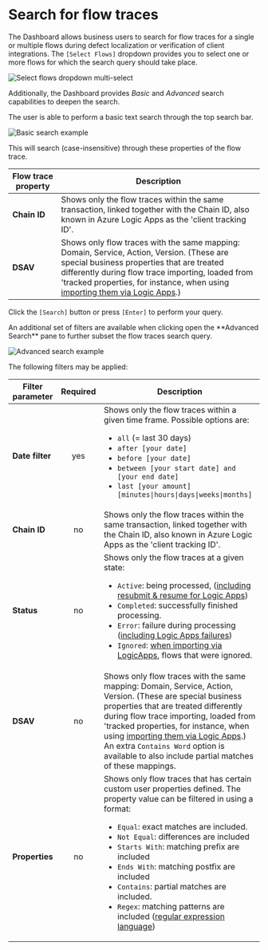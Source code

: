 
# Search for flow traces
The Dashboard allows business users to search for flow traces for a single or multiple flows during defect localization or verification of client integrations. The `[Select Flows]` dropdown provides you to select one or more flows for which the search query should take place.  

![Select flows dropdown multi-select](/images/v2_search-advanced3.png)

Additionally, the Dashboard provides *Basic* and *Advanced* search capabilities to deepen the search.

<Tabs groupId="search-type">
<TabItem value="basic" label="Basic search" default>
The user is able to perform a basic text search through the top search bar.

![Basic search example](/images/dashboard/search-for-flow-traces-basic-search.gif)

This will search (case-insensitive) through these properties of the flow trace.

| Flow trace property | Description |
| ------------------- | ----------- |
| **Chain ID**        | Shows only the flow traces within the same transaction, linked together with the Chain ID, also known in Azure Logic Apps as the 'client tracking ID'. |
| **DSAV**            | Shows only flow traces with the same mapping: Domain, Service, Action, Version. (These are special business properties that are treated differently during flow trace importing, loaded from 'tracked properties, for instance, when using [importing them via Logic Apps](./04_import-flow-traces/import-flows-via-la.md).) |

Click the `[Search]` button or press `[Enter]` to perform your query.

</TabItem>
<TabItem value="advanced" label="Advanced search">
An additional set of filters are available when clicking open the **Advanced Search** pane to further subset the flow traces search query. 

![Advanced search example](/images/dashboard/search-for-flow-traces-advanced-search.gif)

The following filters may be applied:

| Filter parameter | Required | Description | 
| ---------------- | :------: | ----------- |
| **Date filter**  | yes      | Shows only the flow traces within a given time frame. Possible options are: <ul><li>`all` (= last 30 days)</li><li>`after [your date]`</li><li>`before [your date]`</li><li>`between [your start date] and [your end date]`</li><li>`last [your amount] [minutes\|hours\|days\|weeks\|months]`</li></ul> |
| **Chain ID**     | no       | Shows only the flow traces within the same transaction, linked together with the Chain ID, also known in Azure Logic Apps as the 'client tracking ID'. |
| **Status**       | no       | Shows only the flow traces at a given state: <ul><li>`Active`: being processed, ([including resubmit & resume for Logic Apps](./04_import-flow-traces/import-flows-via-la.md))</li><li>`Completed`: successfully finished processing.</li><li>`Error`: failure during processing ([including Logic Apps failures](./04_import-flow-traces/import-flows-via-la.md))</li><li>`Ignored`: [when importing via LogicApps](./04_import-flow-traces/import-flows-via-la.md), flows that were ignored.</li></ul> | 
| **DSAV**         | no       | Shows only flow traces with the same mapping: Domain, Service, Action, Version. (These are special business properties that are treated differently during flow trace importing, loaded from 'tracked properties, for instance, when using [importing them via Logic Apps](./04_import-flow-traces/import-flows-via-la.md).) <br/> An extra `Contains Word` option is available to also include partial matches of these mappings. |
| **Properties**   | no       | Shows only flow traces that has certain custom user properties defined. The property value can be filtered in using a format: <ul><li>`Equal`: exact matches are included.</li><li>`Not Equal`: differences are included</li><li>`Starts With`: matching prefix are included</li><li>`Ends With`: matching postfix are included</li><li>`Contains`: partial matches are included.</li><li>`Regex`: matching patterns are included ([regular expression language](https://learn.microsoft.com/en-us/dotnet/standard/base-types/regular-expression-language-quick-reference))</li></ul> |   

</TabItem>
</Tabs>